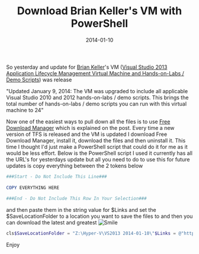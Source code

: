 ﻿---
title: 'Download Brian Keller''s VM with PowerShell'
date: 2014-01-10
tags: ['VSTS / TFS', 'Brian Keller VM', 'PowerShell']
draft: false
summary: 'So yesterday and update for Brian Keller''s VM (Visual Studio 2013 Application Lifecycle Management Virtual Machine and Hands-on-Labs / Demo Scripts) was release'
---


So yesterday and update for [Brian Keller](https://twitter.com/briankel)'s VM ([Visual Studio 2013 Application Lifecycle Management Virtual Machine and Hands-on-Labs / Demo Scripts](http://blogs.msdn.com/b/briankel/archive/2013/08/02/visual-studio-2013-application-lifecycle-management-virtual-machine-and-hands-on-labs-demo-scripts.aspx)) was release
 
"Updated January 9, 2014: The VM was upgraded to include all applicable Visual Studio 2010 and 2012 hands-on-labs / demo scripts. This brings the total number of hands-on-labs / demo scripts you can run with this virtual machine to 24"
 
Now one of the easiest ways to pull down all the files is to use [Free Download Manager](http://www.freedownloadmanager.org/) which is explained on the post. Every time a new version of TFS is released and the VM is updated I download Free Download Manager, install it, download the files and then uninstall it. This time I thought I'd just make a PowerShell script that could do it for me as it would be less effort. Below is the PowerShell script I used it currently has all the URL's for yesterdays update but all you need to do to use this for future updates is copy everything between the 2 tokens below
 
```powershell
###Start - Do Not Include This Line###
 
COPY EVERYTHING HERE
 
###End - Do Not Include This Row In Your Selection###
```
 
and then paste them in the string value for $Links and set the $SaveLocationFolder to a location you want to save the files to and then you can download the latest and greatest ![Smile](https://gordonbeeming.com/images/emoticons/smile.svg)
 
```powershell
cls$SaveLocationFolder = "Z:\Hyper-V\VS2013 2014-01-10\"$Links = @"http://download.microsoft.com/download/B/C/8/BC8558E1-192E-4286-B3B0-320A8B7CE49D/Working with the Visual Studio 2013 ALM Virtual Machine.docx http://download.microsoft.com/download/B/C/8/BC8558E1-192E-4286-B3B0-320A8B7CE49D/Agile Planning and Portfolio Management with Team Foundation Server 2013.docx http://download.microsoft.com/download/B/C/8/BC8558E1-192E-4286-B3B0-320A8B7CE49D/Authoring and Running Manual Tests using Microsoft Test Manager 2013.docx http://download.microsoft.com/download/B/C/8/BC8558E1-192E-4286-B3B0-320A8B7CE49D/Branching and Merging Visualization with Visual Studio Team Foundation Server 2013.docx http://download.microsoft.com/download/B/C/8/BC8558E1-192E-4286-B3B0-320A8B7CE49D/Building the Right Software - Generating Storyboards and Collecting Stakeholder Feedback with Visual Studio 2013.docx http://download.microsoft.com/download/B/C/8/BC8558E1-192E-4286-B3B0-320A8B7CE49D/Code Discovery using the Architecture Tools in Visual Studio Ultimate 2013.docx http://download.microsoft.com/download/B/C/8/BC8558E1-192E-4286-B3B0-320A8B7CE49D/Debugging with IntelliTrace using Visual Studio Ultimate 2013.docx http://download.microsoft.com/download/B/C/8/BC8558E1-192E-4286-B3B0-320A8B7CE49D/Diagnosing Issues in Production with IntelliTrace and Visual Studio 2013.docx http://download.microsoft.com/download/B/C/8/BC8558E1-192E-4286-B3B0-320A8B7CE49D/Embracing Continuous Delivery with Release Management for Visual Studio 2013.docx http://download.microsoft.com/download/B/C/8/BC8558E1-192E-4286-B3B0-320A8B7CE49D/Exploratory Testing using Microsoft Test Manager 2013.docx http://download.microsoft.com/download/B/C/8/BC8558E1-192E-4286-B3B0-320A8B7CE49D/Getting Started with Git using Team Foundation Server 2013.docx http://download.microsoft.com/download/B/C/8/BC8558E1-192E-4286-B3B0-320A8B7CE49D/Introduction to Coded UI Tests with Visual Studio Ultimate 2013.docx http://download.microsoft.com/download/B/C/8/BC8558E1-192E-4286-B3B0-320A8B7CE49D/Introduction to Platform Testing with Microsoft Test Manager 2013.docx http://download.microsoft.com/download/B/C/8/BC8558E1-192E-4286-B3B0-320A8B7CE49D/Introduction to PreEmptive Analytics.docx http://download.microsoft.com/download/B/C/8/BC8558E1-192E-4286-B3B0-320A8B7CE49D/Introduction to Test Case Management with Microsoft Test Manager 2013.docx http://download.microsoft.com/download/B/C/8/BC8558E1-192E-4286-B3B0-320A8B7CE49D/Introduction to Test Planning with Microsoft Test Manager 2013.docx http://download.microsoft.com/download/B/C/8/BC8558E1-192E-4286-B3B0-320A8B7CE49D/Introduction to Web Performance and Load Testing with Visual Studio Ultimate 2013.docx http://download.microsoft.com/download/B/C/8/BC8558E1-192E-4286-B3B0-320A8B7CE49D/Lab Management using Standard Lab Environments in Visual Studio 2013.docx http://download.microsoft.com/download/B/C/8/BC8558E1-192E-4286-B3B0-320A8B7CE49D/Making Developers More Productive with Visual Studio Team Foundation Server 2013.docx http://download.microsoft.com/download/B/C/8/BC8558E1-192E-4286-B3B0-320A8B7CE49D/New Collaboration Experiences for Development Teams using Team Foundation Server 2013.docx http://download.microsoft.com/download/B/C/8/BC8558E1-192E-4286-B3B0-320A8B7CE49D/Testing and Debugging SharePoint Applications with Visual Studio 2013.docx http://download.microsoft.com/download/B/C/8/BC8558E1-192E-4286-B3B0-320A8B7CE49D/Understanding Class Coupling with Visual Studio Ultimate 2013.docx http://download.microsoft.com/download/B/C/8/BC8558E1-192E-4286-B3B0-320A8B7CE49D/Unit Testing, Code Coverage and Code Clone Analysis with Visual Studio 2013.docx http://download.microsoft.com/download/B/C/8/BC8558E1-192E-4286-B3B0-320A8B7CE49D/Using Code Analysis with Visual Studio 2013 to Improve Code Quality.docx http://download.microsoft.com/download/B/C/8/BC8558E1-192E-4286-B3B0-320A8B7CE49D/Using the Architecture Explorer in Visual Studio Ultimate 2013 to Analyze Your Code.docx http://download.microsoft.com/download/B/C/8/BC8558E1-192E-4286-B3B0-320A8B7CE49D/VisualStudio2013.RTM.ALM.part01.exe http://download.microsoft.com/download/B/C/8/BC8558E1-192E-4286-B3B0-320A8B7CE49D/VisualStudio2013.RTM.ALM.part02.rar http://download.microsoft.com/download/B/C/8/BC8558E1-192E-4286-B3B0-320A8B7CE49D/VisualStudio2013.RTM.ALM.part03.rar http://download.microsoft.com/download/B/C/8/BC8558E1-192E-4286-B3B0-320A8B7CE49D/VisualStudio2013.RTM.ALM.part04.rar http://download.microsoft.com/download/B/C/8/BC8558E1-192E-4286-B3B0-320A8B7CE49D/VisualStudio2013.RTM.ALM.part05.rar http://download.microsoft.com/download/B/C/8/BC8558E1-192E-4286-B3B0-320A8B7CE49D/VisualStudio2013.RTM.ALM.part06.rar http://download.microsoft.com/download/B/C/8/BC8558E1-192E-4286-B3B0-320A8B7CE49D/VisualStudio2013.RTM.ALM.part07.rar http://download.microsoft.com/download/B/C/8/BC8558E1-192E-4286-B3B0-320A8B7CE49D/VisualStudio2013.RTM.ALM.part08.rar http://download.microsoft.com/download/B/C/8/BC8558E1-192E-4286-B3B0-320A8B7CE49D/VisualStudio2013.RTM.ALM.part09.rar http://download.microsoft.com/download/B/C/8/BC8558E1-192E-4286-B3B0-320A8B7CE49D/VisualStudio2013.RTM.ALM.part10.rar http://download.microsoft.com/download/B/C/8/BC8558E1-192E-4286-B3B0-320A8B7CE49D/VisualStudio2013.RTM.ALM.part11.rar http://download.microsoft.com/download/B/C/8/BC8558E1-192E-4286-B3B0-320A8B7CE49D/VisualStudio2013.RTM.ALM.part12.rar http://download.microsoft.com/download/B/C/8/BC8558E1-192E-4286-B3B0-320A8B7CE49D/VisualStudio2013.RTM.ALM.part13.rar http://download.microsoft.com/download/B/C/8/BC8558E1-192E-4286-B3B0-320A8B7CE49D/VisualStudio2013.RTM.ALM.part14.rar http://download.microsoft.com/download/B/C/8/BC8558E1-192E-4286-B3B0-320A8B7CE49D/VisualStudio2013.RTM.ALM.part15.rar http://download.microsoft.com/download/B/C/8/BC8558E1-192E-4286-B3B0-320A8B7CE49D/VisualStudio2013.RTM.ALM.part16.rar http://download.microsoft.com/download/B/C/8/BC8558E1-192E-4286-B3B0-320A8B7CE49D/VisualStudio2013.RTM.ALM.part17.rar http://download.microsoft.com/download/B/C/8/BC8558E1-192E-4286-B3B0-320A8B7CE49D/VisualStudio2013.RTM.ALM.part18.rar http://download.microsoft.com/download/B/C/8/BC8558E1-192E-4286-B3B0-320A8B7CE49D/VisualStudio2013.RTM.ALM.part19.rar http://download.microsoft.com/download/B/C/8/BC8558E1-192E-4286-B3B0-320A8B7CE49D/VisualStudio2013.RTM.ALM.part20.rar http://download.microsoft.com/download/B/C/8/BC8558E1-192E-4286-B3B0-320A8B7CE49D/VisualStudio2013.RTM.ALM.part21.rar http://download.microsoft.com/download/B/C/8/BC8558E1-192E-4286-B3B0-320A8B7CE49D/VisualStudio2013.RTM.ALM.part22.rar"@foreach ($line in $Links.Split("`n")){    if ($line.Trim().Length -gt 0)    {        $url = "$($line.Trim())"        $urlSegments = $url.Split("/")        $saveTo = "$($SaveLocationFolder + $urlSegments[$urlSegments.Length - 1])"        if (!(Test-Path $saveTo))         {            Write-Host "Downloading '$line'"            Start-BitsTransfer $url $saveTo        }    }}
```

Enjoy

